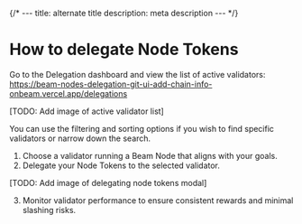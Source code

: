 {/* ---
title: alternate title
description: meta description
--- */}

# How to delegate Node Tokens

Go to the Delegation dashboard and view the list of active validators: https://beam-nodes-delegation-git-ui-add-chain-info-onbeam.vercel.app/delegations

[TODO: Add image of active validator list]

You can use the filtering and sorting options if you wish to find specific validators or narrow down the search.

1. Choose a validator running a Beam Node that aligns with your goals.
2. Delegate your Node Tokens to the selected validator.

[TODO: Add image of delegating node tokens modal]

3. Monitor validator performance to ensure consistent rewards and minimal slashing risks.
